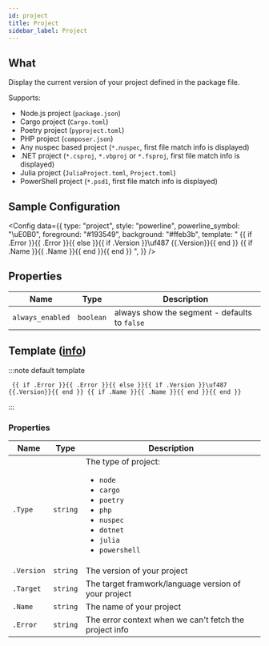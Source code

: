 ```yaml
---
id: project
title: Project
sidebar_label: Project
---
```


## What

Display the current version of your project defined in the package file.

Supports:

- Node.js project (`package.json`)
- Cargo project (`Cargo.toml`)
- Poetry project (`pyproject.toml`)
- PHP project (`composer.json`)
- Any nuspec based project (`*.nuspec`, first file match info is displayed)
- .NET project (`*.csproj`, `*.vbproj` or `*.fsproj`, first file match info is displayed)
- Julia project (`JuliaProject.toml`, `Project.toml`)
- PowerShell project (`*.psd1`, first file match info is displayed)

## Sample Configuration


<Config
  data={{
    type: "project",
    style: "powerline",
    powerline_symbol: "\uE0B0",
    foreground: "#193549",
    background: "#ffeb3b",
    template:
      " {{ if .Error }}{{ .Error }}{{ else }}{{ if .Version }}\uf487 {{.Version}}{{ end }} {{ if .Name }}{{ .Name }}{{ end }}{{ end }} ",
  }}
/>

## Properties

| Name             | Type      | Description                                   |
| ---------------- | --------- | --------------------------------------------- |
| `always_enabled` | `boolean` | always show the segment - defaults to `false` |

## Template ([info][templates])

:::note default template

```template
 {{ if .Error }}{{ .Error }}{{ else }}{{ if .Version }}\uf487 {{.Version}}{{ end }} {{ if .Name }}{{ .Name }}{{ end }}{{ end }}
```

:::

### Properties

| Name       | Type     | Description                                                                                                                                                        |
| ---------- | -------- | ------------------------------------------------------------------------------------------------------------------------------------------------------------------ |
| `.Type`    | `string` | The type of project:<ul><li>`node`</li><li>`cargo`</li><li>`poetry`</li><li>`php`</li><li>`nuspec`</li><li>`dotnet`</li><li>`julia`</li><li>`powershell`</li></ul> |
| `.Version` | `string` | The version of your project                                                                                                                                        |
| `.Target`  | `string` | The target framwork/language version of your project                                                                                                               |
| `.Name`    | `string` | The name of your project                                                                                                                                           |
| `.Error`   | `string` | The error context when we can't fetch the project info                                                                                                             |

[templates]: /docs/configuration/templates
